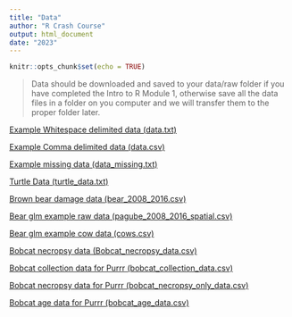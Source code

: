 ```yaml
---
title: "Data"
author: "R Crash Course"
output: html_document
date: "2023"
---
```


```r
knitr::opts_chunk$set(echo = TRUE)
```

> Data should be downloaded and saved to your data/raw folder if you have completed the Intro to R Module 1, otherwise save all the data files in a folder on you computer and we will transfer them to the proper folder later.

[Example Whitespace delimited data (data.txt)](data/raw/data.txt) 

[Example Comma delimited data (data.csv)](data/raw/data.csv) 

[Example missing data (data_missing.txt)](data/raw/data_missing.txt)

[Turtle Data (turtle_data.txt)](data/raw/turtle_data.txt)

[Brown bear damage data (bear_2008_2016.csv)](data/raw/bear_2008_2016.csv)

[Bear glm example raw data (pagube_2008_2016_spatial.csv)](data/raw/pagube_2008_2016_spatial.csv)

[Bear glm example cow data (cows.csv)](data/raw/cows.csv)

[Bobcat necropsy data (Bobcat_necropsy_data.csv)](data/raw/Bobcat_necropsy_data.csv)

[Bobcat collection data for Purrr (bobcat_collection_data.csv)](data/raw/bobcat_collection_data.csv)

[Bobcat necropsy data for Purrr (bobcat_necropsy_only_data.csv)](data/raw/bobcat_necropsy_only_data.csv)

[Bobcat age data for Purrr (bobcat_age_data.csv)](data/raw/bobcat_age_data.csv)

